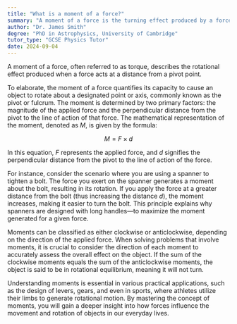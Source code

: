 ```yaml
---
title: "What is a moment of a force?"
summary: "A moment of a force is the turning effect produced by a force acting at a distance from a pivot."
author: "Dr. James Smith"
degree: "PhD in Astrophysics, University of Cambridge"
tutor_type: "GCSE Physics Tutor"
date: 2024-09-04
---
```


A moment of a force, often referred to as torque, describes the rotational effect produced when a force acts at a distance from a pivot point. 

To elaborate, the moment of a force quantifies its capacity to cause an object to rotate about a designated point or axis, commonly known as the pivot or fulcrum. The moment is determined by two primary factors: the magnitude of the applied force and the perpendicular distance from the pivot to the line of action of that force. The mathematical representation of the moment, denoted as $M$, is given by the formula:

$$
M = F \times d
$$

In this equation, $F$ represents the applied force, and $d$ signifies the perpendicular distance from the pivot to the line of action of the force.

For instance, consider the scenario where you are using a spanner to tighten a bolt. The force you exert on the spanner generates a moment about the bolt, resulting in its rotation. If you apply the force at a greater distance from the bolt (thus increasing the distance $d$), the moment increases, making it easier to turn the bolt. This principle explains why spanners are designed with long handles—to maximize the moment generated for a given force.

Moments can be classified as either clockwise or anticlockwise, depending on the direction of the applied force. When solving problems that involve moments, it is crucial to consider the direction of each moment to accurately assess the overall effect on the object. If the sum of the clockwise moments equals the sum of the anticlockwise moments, the object is said to be in rotational equilibrium, meaning it will not turn.

Understanding moments is essential in various practical applications, such as the design of levers, gears, and even in sports, where athletes utilize their limbs to generate rotational motion. By mastering the concept of moments, you will gain a deeper insight into how forces influence the movement and rotation of objects in our everyday lives.
    